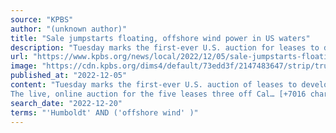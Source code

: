 ```yaml
---
source: "KPBS"
author: "(unknown author)"
title: "Sale jumpstarts floating, offshore wind power in US waters"
description: "Tuesday marks the first-ever U.S. auction for leases to develop commercial-scale floating wind farms in the deep waters off the West Coast."
url: "https://www.kpbs.org/news/local/2022/12/05/sale-jumpstarts-floating-offshore-wind-power-in-us-waters"
image: "https://cdn.kpbs.org/dims4/default/73edd3f/2147483647/strip/true/crop/5826x3059+0+413/resize/1200x630!/quality/90/?url=http%3A%2F%2Fkpbs-brightspot.s3.amazonaws.com%2Fe4%2F52%2F3755a55447e2a45068939eb80fd3%2Fap22339100738984.jpg"
published_at: "2022-12-05"
content: "Tuesday marks the first-ever U.S. auction of leases to develop commercial-scale floating wind farms, in the deep waters off the West Coast.
The live, online auction for the five leases three off Cal… [+7016 chars]"
search_date: "2022-12-20"
terms: "'Humboldt' AND ('offshore wind' )"
---
```


